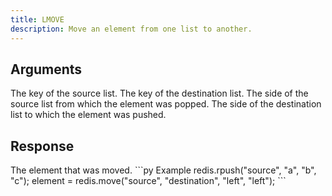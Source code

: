 ```yaml
---
title: LMOVE
description: Move an element from one list to another.
---
```


## Arguments

<ParamField body="source" type="string" required>
  The key of the source list.
</ParamField>

<ParamField body="destination" type="string" required>
  The key of the destination list.
</ParamField>

<ParamField body="from" type="left | right" required>
  The side of the source list from which the element was popped.
</ParamField>

<ParamField body="to" type="left | right" required>
  The side of the destination list to which the element was pushed.
</ParamField>

## Response
<ResponseField type="TValue" required>
  The element that was moved.
</ResponseField>

<RequestExample>
```py Example
 redis.rpush("source", "a", "b", "c"); 
 element = redis.move("source", "destination", "left", "left");  
```
</RequestExample>
